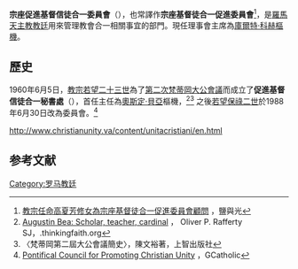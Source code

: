 {{羅馬教廷}}
'''宗座促進基督信徒合一委員會'''（{{lang-la|Pontificium Consilium ad Unitatem Christianorum Fovendam}}），也常譯作'''宗座基督徒合一促進委員會'''<ref>[http://saltandlighttv.org/chinese/%E6%95%99%E5%AE%97%E4%BB%BB%E5%91%BD%E9%AB%98%E5%A4%8F%E8%8A%B3%E4%BF%AE%E5%A5%B3%E7%82%BA%E5%AE%97%E5%BA%A7%E5%9F%BA%E7%9D%A3%E5%BE%92%E5%90%88%E4%B8%80%E4%BF%83%E9%80%B2%E5%A7%94%E5%93%A1%E6%9C%83/ 教宗任命高夏芳修女為宗座基督徒合一促進委員會顧問] {{Wayback|url=http://saltandlighttv.org/chinese/%E6%95%99%E5%AE%97%E4%BB%BB%E5%91%BD%E9%AB%98%E5%A4%8F%E8%8A%B3%E4%BF%AE%E5%A5%B3%E7%82%BA%E5%AE%97%E5%BA%A7%E5%9F%BA%E7%9D%A3%E5%BE%92%E5%90%88%E4%B8%80%E4%BF%83%E9%80%B2%E5%A7%94%E5%93%A1%E6%9C%83/ |date=20160304093338 }}，鹽與光</ref>，是[[羅馬天主教|羅馬天主教]][[教廷|教廷]]用來管理教會合一相關事宜的部門。現任理事會主席為[[庫爾特·科赫|庫爾特·科赫]][[樞機|樞機]]。

==歷史==
1960年6月5日，[[教宗若望二十三世|教宗若望二十三世]]為了[[第二次梵蒂岡大公會議|第二次梵蒂岡大公會議]]而成立了'''促進基督信徒合一秘書處'''（{{lang-la|Secretariatus ad Christianorum Unitatem Fovendam}}），首任主任為[[奧斯定·貝亞|奧斯定·貝亞]]樞機，<ref name="OPR">[http://www.thinkingfaith.org/articles/augustin-bea-scholar-teacher-cardinal Augustin Bea: Scholar, teacher, cardinal] {{Wayback|url=http://www.thinkingfaith.org/articles/augustin-bea-scholar-teacher-cardinal |date=20160304141739 }}， Oliver P. Rafferty SJ，.thinkingfaith.org</ref><ref name="陳">〈梵蒂岡第二屆大公會議簡史〉，陳文裕著，上智出版社</ref>
之後[[若望保祿二世|若望保祿二世]]於1988年6月30日改為委員會。<ref>[http://www.gcatholic.org/dioceses/romancuria/d16.htm Pontifical Council for Promoting Christian Unity] {{Wayback|url=http://www.gcatholic.org/dioceses/romancuria/d16.htm |date=20150902020231 }}，GCatholic</ref>

[http://www.christianunity.va/content/unitacristiani/en.html  http://www.christianunity.va/content/unitacristiani/en.html]{{Wayback|url=http://www.christianunity.va/content/unitacristiani/en.html |date=20190104175831 }}

==参考文献==
{{reflist}}

[[Category:罗马教廷|Category:罗马教廷]]